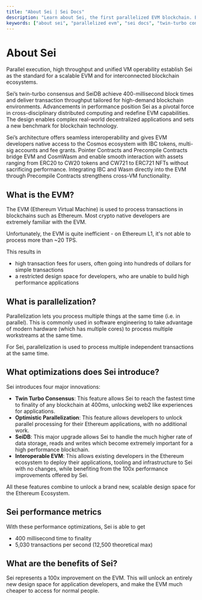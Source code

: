 ```yaml
---
title: "About Sei | Sei Docs"
description: "Learn about Sei, the first parallelized EVM blockchain. Explore key features like twin-turbo consensus, SeiDB, and cross-VM interoperability."
keywords: ["about sei", "parallelized evm", "sei docs", "twin-turbo consensus"]
---
```



# About Sei

Parallel execution, high throughput and unified VM operability establish Sei as the standard for a scalable EVM and for interconnected blockchain ecosystems.

Sei’s twin-turbo consensus and SeiDB achieve 400-millisecond block times and deliver transaction throughput tailored for high-demand blockchain environments. Advancements in performance position Sei as a pivotal force in cross-disciplinary distributed computing and redefine EVM capabilities. The design enables complex real-world decentralized applications and sets a new benchmark for blockchain technology.

Sei’s architecture offers seamless interoperability and gives EVM developers native access to the Cosmos ecosystem with IBC tokens, multi-sig accounts and fee grants. Pointer Contracts and Precompile Contracts bridge EVM and CosmWasm and enable smooth interaction with assets ranging from ERC20 to CW20 tokens and CW721 to ERC721 NFTs without sacrificing performance. Integrating IBC and Wasm directly into the EVM through Precompile Contracts strengthens cross-VM functionality. 

## What is the EVM?

The EVM (Ethereum Virtual Machine) is used to process transactions in blockchains such as Ethereum. Most crypto native developers are extremely familiar with the EVM.

Unfortunately, the EVM is quite inefficient - on Ethereum L1, it's not able to process more than ~20 TPS.

This results in

- high transaction fees for users, often going into hundreds of dollars for simple transactions
- a restricted design space for developers, who are unable to build high performance applications

## What is parallelization?

Parallelization lets you process multiple things at the same time (i.e. in parallel). This is commonly used in software engineering to take advantage of modern hardware (which has multiple cores) to process multiple workstreams at the same time.

For Sei, parallelization is used to process multiple independent transactions at the same time.

## What optimizations does Sei introduce?

Sei introduces four major innovations:

- **Twin Turbo Consensus**: This feature allows Sei to reach the fastest time to finality of any blockchain at 400ms, unlocking web2 like experiences for applications.
- **Optimistic Parallelization**: This feature allows developers to unlock parallel processing for their Ethereum applications, with no additional work.
- **SeiDB**: This major upgrade allows Sei to handle the much higher rate of data storage, reads and writes which become extremely important for a high performance blockchain.
- **Interoperable EVM**: This allows existing developers in the Ethereum ecosystem to deploy their applications, tooling and infrastructure to Sei with no changes, while benefiting from the 100x performance improvements offered by Sei.

All these features combine to unlock a brand new, scalable design space for the Ethereum Ecosystem.

## Sei performance metrics

With these performance optimizations, Sei is able to get

- 400 millisecond time to finality
- 5,030 transactions per second (12,500 theoretical max)

## What are the benefits of Sei?

Sei represents a 100x improvement on the EVM. This will unlock an entirely new design space for application developers, and make the EVM much cheaper to access for normal people.
